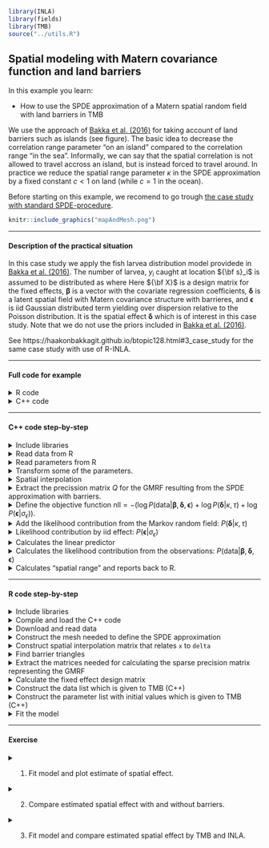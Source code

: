 ```r
library(INLA)
library(fields)
library(TMB)
source("../utils.R")
```


## **Spatial modeling with Matern covariance function and land barriers** 
In this example you learn:

* How to use the SPDE approximation of a Matern spatial random field with land barriers in TMB

We use the approach of 
[Bakka et al. (2016)](https://www.researchgate.net/publication/306187253_Accounting_for_Physical_Barriers_in_Species_Distribution_Modeling_With_Non-Stationary_Spatial_Random_Effects)
for taking account of land barriers such as islands (see figure). The basic idea to decrease the correlation range parameter "on an island" compared to the correlation range "in the sea".
Informally, we can say that the spatial correlation is not allowed to travel accross an island, but is instead forced to travel around. In practice we reduce the spatial range parameter $\kappa$ in the SPDE approximation by a fixed constant $c<1$ on land (while $c=1$ in the ocean).

Before starting on this example, we recomend to go trough [the case study with standard SPDE-procedure](https://github.com/skaug/tmb-case-studies/tree/barrier/spde). 


```r
knitr::include_graphics("mapAndMesh.png")
```

***
#### Description of the practical situation
In this case study we apply the fish larvea distribution model providede in
[Bakka et al. (2016)](https://www.researchgate.net/publication/306187253_Accounting_for_Physical_Barriers_in_Species_Distribution_Modeling_With_Non-Stationary_Spatial_Random_Effects). The number of larvea, $y_i$ caught at location ${\bf s}_i$ is assumed to be distributed as
\begin{align}
y_i \sim \text{Poisson}(\eta_i),
\end{align}
where
\begin{align}
\log \eta_i =  X \pmb{\beta} + \delta({\bf s}_i) + \epsilon_i.
\end{align}
Here ${\bf X}$ is a design matrix for the fixed effects, $\pmb{\beta}$ is a vector with the covariate regression coefficients, $\pmb{\delta}$ is a latent spatial field with Matern covariance structure with barrieres, and $\pmb{\epsilon}$ is iid Gaussian distributed term yielding over dispersion relative to the Poisson distribution. It is the spatial effect $\pmb{\delta}$ which is of interest in this case study. Note that we do not use the priors included in [Bakka et al. (2016)](https://www.researchgate.net/publication/306187253_Accounting_for_Physical_Barriers_in_Species_Distribution_Modeling_With_Non-Stationary_Spatial_Random_Effects). 


See https://haakonbakkagit.github.io/btopic128.html#3_case_study for the same case study with use of R-INLA.

***

#### Full code for example
<details> <summary> R code</summary>
```r
include_source("spdeBarrier.R", linesToInclud=c(1:999))
```
</details>
<details> <summary> C++ code</summary>
```r
include_source("spdeBarrier.cpp", linesToInclud=c(1:999))
```
</details>



***
#### C++ code step-by-step
<details>  
  <summary>Include libraries </summary>
```c++
  using namespace R_inla; // Includes SPDE-spesific functions, e.g. Q_spde()
  using namespace density; 
  using namespace Eigen; // Needed for utilisation of sparse matrices
```
</details>
<details>
  <summary>Read data from R</summary>
```c++
  DATA_VECTOR(y);      //The response
  DATA_STRUCT(spdeMatrices,spde_t); // SPDE information imported from R-INLA
  DATA_STRUCT(spdeMatricesBarrier,spde_b); //Barrier information imported from R-INLA
  DATA_VECTOR(c);      // Scaling factor for kappa: (c_ocean,c_land)
  DATA_SPARSE_MATRIX(A);  //Matrix for interpolating points witin triangles  (see "Spatial interpolation" below)
  DATA_INTEGER(barrier); // if barrier==1, barrier procedure is used
  DATA_MATRIX(X);         //Design matrix for fixed effects
```
* Note the line:  `DATA_STRUCT(spdeMatricesBarrier,spde_b);` With this line we include structures needed to construct the barrier precision matrix.
* Note also the line `DATA_VECTOR(c);`. `c` is a vector were the first element provides the range scaling constant off shore (here 1), and on shore (here 0.2).
</details>

<details>
  <summary>Read parameters from R</summary>
```c++
  PARAMETER_VECTOR(beta); //Regresion coefficients for intercept and covariates
  PARAMETER(log_tau); //log precision for spatial effect
  PARAMETER(log_kappa); //log spatial scale parameter in spatial effect
  PARAMETER(log_sigma_e); //log standard deviation in iid effect
  PARAMETER_VECTOR(x); //Spatial field at mesh nodes (see "Spatial interpolation" below)
  PARAMETER_VECTOR(epsilon);  //Iid effect
```
</details>

<details>
  <summary>Transform some of the parameters. </summary>
```c++
  Type tau = exp(log_tau);
  Type kappa = exp(log_kappa);
  Type sigma_e = exp(log_sigma_e);
```
</details>

<details>
  <summary>Spatial interpolation</summary>
```c++
  vector<Type> delta = (A*x)/tau;
```
* `x` is the value of the random field at the mesh nodes (see figure),
while `delta` is the value at the observation locations.
* We use `x` as our latent variable, to which the Laplace approximation is applied.
* `A` is a spatial interpolation matrix set up in R-INLA.
* Note in addition that `x` is "unscaled", i.e. its distribution does not depend on the precision paramater `tau`.
</details>

<details>
  <summary>Extract the precission matrix $Q$ for the GMRF resulting from the SPDE approximation with barriers. </summary>
```c++
  SparseMatrix<Type> Q;
  Q = Q_spde(spdeMatricesBarrier,kappa,c);
```
* Here we calculate the sparse precision matrix which accomondates for that the spatial range is five times shorter on land compared to at sea.
</details>

<details>
  <summary>Define the objective function 
  $\text{nll}=-\left(\log P(\text{data}|\pmb{\beta}, \pmb{\delta},\pmb{\epsilon}) + \log P(\pmb{\delta}|\kappa,\tau)+ \log P(\pmb{\epsilon}|\sigma_{\epsilon})\right)$. </summary>
```c++
  Type nll=0; //negative log-likelihood
```
</details>

<details>
  <summary>Add the likelihood contribution from the Markov random field: $P(\pmb{\delta}|\kappa,\tau)$ </summary>
```c++
  nll = GMRF(Q)(x);       
```

* `GMRF()` is part of the `density` namespace in TMB, and hence returns
  the *negative* log density of the multivariate normal density with
  precision matrix $Q$, evaluated at $x$.
* You may be surprised to find `GMRF(Q)(x)` instead of `GMRF(Q)(delta)` here. The reason is that we are working
internally with `x` instead of `delta` as noted above.
</details>


<details>
  <summary>Likelihood contribution by iid effect: $P(\pmb{\epsilon}|\sigma_{\epsilon})$ </summary>
```c++
  for(int i =0; i< y.size(); ++i){
    nll-= dnorm(epsilon(i), Type(0), sigma_e,true);
  }
```
</details>

<details>
  <summary>Calculates the linear predictor </summary>
```c++
  vector<Type> eta = exp(X*beta + delta + epsilon);
```
</details>

<details>
  <summary>Calculates the likelihood contribution from the observations: $P(\pmb{\text{data}}|\pmb{\beta},\pmb{\delta},\pmb{\epsilon})$ </summary>
```c++
  for(int i=0; i<y.size(); i++){
    nll -= dpois(y(i), eta(i),true);
  }
```
</details>


<details>
  <summary>Calculates "spatial range" and reports back to R.  </summary>
```c++
  Type range = sqrt(8)/kappa;  //Distance at which correlation has dropped to 0.1 (in the ocean), see p. 4 in Lindgren et al. (2011)
  ADREPORT(range);      // Report point estimate and SD to R
  ADREPORT(x);
```
</details>


***

#### R code step-by-step
<details>  
  <summary>Include libraries</summary>
```r
  library(TMB)
  library(INLA)
  library(fields)
```
</details>

<details>  
  <summary>Compile and load the C++ code</summary>
```r
  compile("spdeBarrier.cpp")
  dyn.load("spdeBarrier")
```
</details>

<details>  
  <summary>Download and read data</summary>
```r
  dir.create("data/")
  download.file(url = "https://haakonbakkagit.github.io/data/WebSiteData-Archipelago.RData", destfile = "data/WebSiteData-Archipelago.RData")
  load(file = "data/WebSiteData-Archipelago.RData")
```
</details>

<details>  
  <summary>Construct the mesh needed to define the SPDE approximation</summary>
```r
  mesh = inla.mesh.2d(boundary = poly.water,
                      loc=cbind(df$locx, df$locy),
                      max.edge = c(1,5)*0.6,
                      cutoff = 0.06,
                      offset = c(0.6, 4.6))
```

* Familiarity with R-INLA is needed to understand this code.
</details>

<details>  
  <summary>Construct spatial interpolation matrix that relates `x` to `delta`</summary>
```r
  A = inla.spde.make.A(mesh, loc = cbind(df$locx, df$locy))
```
</details>

<details>  
  <summary>Find barrier triangles</summary>
```r
  tl = length(mesh$graph$tv[,1])
  posTri = matrix(0, tl, 2)
  for(t in 1:tl){
    temp = mesh$loc[mesh$graph$tv[t, ], ]
    posTri[t,] = colMeans(temp)[c(1,2)]
  }
  posTri = SpatialPoints(posTri)
  normal = unlist(over(poly.water, posTri, returnList=T))
  barrier.triangles = setdiff(1:tl, normal)
```
* The vector `barrier.triangles` consists of indecies triangles in the mesh which have their center point on land (grey triangles in the figure above). These are the triangles 
to which the reduction factor $c$ is applied to the spatial range $\kappa$.
</details>


<details>  
  <summary>Extract the matrices needed for calculating the sparse precision matrix representing the GMRF</summary>
```r
  fem = INLA:::inla.barrier.fem(mesh = mesh, barrier.triangles = barrier.triangles)
  spdeMatricesBarrier = list(C0 = fem$C[[1]],C1 =fem$C[[2]] ,D0 = fem$D[[1]],D1 = fem$D[[2]],I = fem$I ) 
```
* This part is identical to the standard SPDE example (without barriers).
</details>

<details>  
  <summary>Calculate the fixed effect design matrix</summary>
```r
X <- model.matrix( ~ 1, data = df) # No covariates
```
* Only an intercept is used in this example.
</details>

<details>  
  <summary>Construct the data list which is given to TMB (C++)</summary>
```r
  data = list(y = df$y.smelt,
              A = A,
              spdeMatrices = spdeMatrices,
              spdeMatricesBarrier = spdeMatricesBarrier,
              barrier = 1,
              c = c(1,0.2),
              X = as.matrix(X)
  )
```
* Two data sources `c` and `spdeMatricesBarrier` are of speciall interest in this case study. The secound element in `c` provides the scaling factor of the range on land, and `spdeMatricesBarrier` provides the structures needed to use the barrier option in TMB.
</details>

<details>  
  <summary>Construct the parameter list with initial values which is given to TMB (C++)</summary>
```r
  par = list(beta = rep(0,dim(X)[2]),
             log_tau =1,
             log_kappa = -3,
             log_sigma_e = -3,
             x = rep(0,mesh$n),
             epsilon = rep(0,length(df$y.smelt)))
```

* Note that numerical minimization routines such as `nlminb` can be sensitive to the staring values for `log_tau` and `log_kappa`.
</details>

<details>  
  <summary>Fit the model</summary>
```r
  obj <- MakeADFun(data, par, random=c("x", "epsilon"), DLL="spdeBarrier")
  opt <- nlminb(obj$par, obj$fn, obj$gr)
  rep = sdreport(obj)
```
</details>


***
#### Exercise

<details>  
  <summary> 1. Fit model and plot estimate of spatial effect.</summary>
  
  Follow the lines above to fit the model. Plot of spatial effect can e.g. be constructed like this:
  
```r
  proj = inla.mesh.projector(mesh)
  latentFieldMAP = rep$par.random[names(rep$par.random)=="x"]/exp(rep$par.fixed[which(names(rep$par.fixed)=="log_tau")])
  image.plot(proj$x,proj$y, inla.mesh.project(proj, latentFieldMAP),col =  colorRampPalette(c("white","yellow", "red"))(12),
             xlab = 'Easting', ylab = 'Northing',zlim = c(-4,10),
             main = "MAP estimate of spatial latent field",
             cex.lab = 1.1,cex.axis = 1.1, cex.main=1, cex.sub= 1.1)
  plot(inla.barrier.polygon(mesh, barrier.triangles), add=T)
  contour(proj$x, proj$y,inla.mesh.project(proj, latentFieldMAP) ,add = T,labcex  = 1,cex = 1)
```
  ![](spatialBarrierTMB2.png){width=40%}

</details>

<details>  
  <summary> 2. Compare estimated spatial effect with and without barriers.</summary>
  
  Standard SPDE-procedure can be used by setting `barrier` equal 0. Be sure you understand the implementation, and thereby why this is the case.
```r
  data = list(y = df$y.smelt,
              A = A,
              spdeMatrices = spdeMatrices,
              spdeMatricesBarrier = spdeMatricesBarrier,
              barrier = 0, #Turn of barrier
              c = c(1,0.2),
              X = as.matrix(X)
  )
  obj <- MakeADFun(data, par, random=c("x", "epsilon"), DLL="spdeBarrier")
  opt <- nlminb(obj$par, obj$fn, obj$gr)
  rep = sdreport(obj)
```
  ![](spatialBarrierTMB2.png){width=40%} ![](spatialTMB.png){width=40%}


</details>




<details>  
  <summary> 3. Fit model and compare estimated spatial effect by TMB and INLA.</summary>
  
* Code to run model with R-INLA is given here: https://haakonbakkagit.github.io/btopic128.html#3_case_study.

  ![](spatialBarrierTMB.png){width=40%} ![](spatialBarrierINLA.png){width=40%}

</details>



